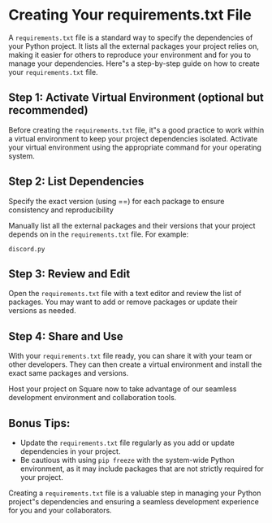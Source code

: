 # Creating Your requirements.txt File

A `requirements.txt` file is a standard way to specify the dependencies of your Python project. It lists all the external packages your project relies on, making it easier for others to reproduce your environment and for you to manage your dependencies. Here"s a step-by-step guide on how to create your `requirements.txt` file.

## Step 1: Activate Virtual Environment (optional but recommended)

Before creating the `requirements.txt` file, it"s a good practice to work within a virtual environment to keep your project dependencies isolated. Activate your virtual environment using the appropriate command for your operating system.

## Step 2: List Dependencies

<Warning>Specify the exact version (using ==) for each package to ensure consistency and reproducibility</Warning>

Manually list all the external packages and their versions that your project depends on in the `requirements.txt` file. For example:

```plaintext requirements.txt
discord.py
```

## Step 3: Review and Edit

Open the `requirements.txt` file with a text editor and review the list of packages. You may want to add or remove packages or update their versions as needed.

## Step 4: Share and Use

With your `requirements.txt` file ready, you can share it with your team or other developers. They can then create a virtual environment and install the exact same packages and versions.

Host your project on Square now to take advantage of our seamless development environment and collaboration tools.

## Bonus Tips:

* Update the `requirements.txt` file regularly as you add or update dependencies in your project.
* Be cautious with using `pip freeze` with the system-wide Python environment, as it may include packages that are not strictly required for your project.

Creating a `requirements.txt` file is a valuable step in managing your Python project"s dependencies and ensuring a seamless development experience for you and your collaborators.
